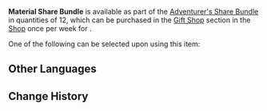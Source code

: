 {{Item Infobox
|id           = 115024
|image        = Item Material Share Bundle.png
|type         = Bundles
|invCategory  = Precious Items
|rarity       = 2
|description  = The Guild will routinely give out materials of excellent quality, some of which possess limitless potential.<br /><br />Upon using this item, you may choose to obtain one of the following as a reward:
* {{Item|Tile of Decarabian's Tower|20}}
* {{Item|Boreal Wolf's Milk Tooth|20}}
* {{Item|Fetters of the Dandelion Gladiator|20}}
* {{Item|Luminous Sands from Guyun|20}}
* {{Item|Mist Veiled Lead Elixir|20}}
* {{Item|Grain of Aerosiderite|20}}
* {{Item|Coral Branch of a Distant Sea|20}}
* {{Item|Narukami's Wisdom|20}}
* {{Item|Mask of the Wicked Lieutenant|20}}
|source1      = [[Gift Shop]] in [[Adventurer's Share Bundle]]
}}
'''Material Share Bundle''' is available as part of the [[Adventurer's Share Bundle]] in quantities of 12, which can be purchased in the [[Gift Shop]] section in the [[Shop]] once per week for {{Item|Genesis Crystal|30|x=60}}.

One of the following can be selected upon using this item:
{{Card|Tile of Decarabian's Tower|1}}{{Card|Boreal Wolf's Milk Tooth|1}}{{Card|Fetters of the Dandelion Gladiator|1}}{{Card|Luminous Sands from Guyun|1}}{{Card|Mist Veiled Lead Elixir|1}}{{Card|Grain of Aerosiderite|1}}{{Card|Coral Branch of a Distant Sea|1}}{{Card|Narukami's Wisdom|1}}{{Card|Mask of the Wicked Lieutenant|1}}

==Other Languages==
{{Other Languages
|en      = Material Share Bundle
|zhs     = 材料分享包
|zhs_rm  = Cáiliào Fēnxiǎng Bāo
|zht     = 材料分享包
|zht_rm  = Cáiliào Fēnxiǎng Bāo
|zh_tl   = Material Share Bag
|ja      = 材料シェアパック
|ja_rm   = Zairyou Shea Pakku
|ja_tl   = Material Share Pack
|ko      = 재료 공유 패키지
|ko_rm   = 
|ko_tl   = 
|es      = Paquete de materiales
|es_tl   = 
|fr      = Pack de distribution de matériaux
|fr_tl   = Material Distribution Pack
|ru      = Набор материалов
|ru_tl   = 
|th      = แพ็กแบ่งปันวัสดุ
|th_rm   = 
|th_tl   = 
|vi      = Gói Chia Sẻ Tài Nguyên
|vi_tl   = 
|de      = Material-Teilpaket
|de_tl   = Material Partial Bundle
|id      = Material Share Bundle
|pt      = Pacote de Compartilhamento de Materiais
|pt_tl   = 
}}

==Change History==
{{Change History|2.0}}
